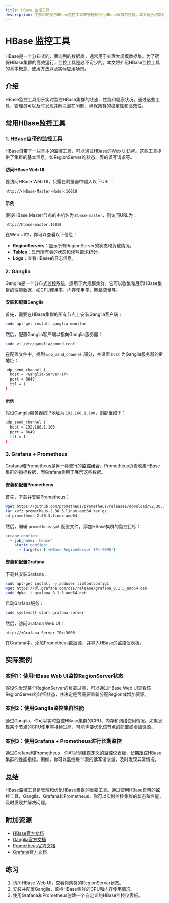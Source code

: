 ```yaml
---
title: HBase 监控工具
description: 了解如何使用HBase监控工具来管理和优化HBase集群的性能。本文适合初学者，涵盖基本概念、工具使用、实际案例和总结。
---
```


# HBase 监控工具

HBase是一个分布式的、面向列的数据库，通常用于处理大规模数据集。为了确保HBase集群的高效运行，监控工具是必不可少的。本文将介绍HBase监控工具的基本概念、使用方法以及实际应用场景。

## 介绍

HBase监控工具用于实时监控HBase集群的状态、性能和健康状况。通过这些工具，管理员可以及时发现并解决潜在问题，确保集群的稳定性和高效性。

## 常用HBase监控工具

### 1. HBase自带的监控工具

HBase自带了一些基本的监控工具，可以通过HBase的Web UI访问。这些工具提供了集群的基本信息，如RegionServer的状态、表的读写请求等。

#### 访问HBase Web UI

要访问HBase Web UI，只需在浏览器中输入以下URL：

```
http://<HBase-Master-Node>:16010
```

#### 示例

假设HBase Master节点的主机名为 `hbase-master`，则访问URL为：

```
http://hbase-master:16010
```

在Web UI中，你可以查看以下信息：

- **RegionServers**：显示所有RegionServer的状态和负载情况。
- **Tables**：显示所有表的状态和读写请求统计。
- **Logs**：查看HBase的日志信息。

### 2. Ganglia

Ganglia是一个分布式监控系统，适用于大规模集群。它可以收集和展示HBase集群的性能数据，如CPU使用率、内存使用率、网络流量等。

#### 安装和配置Ganglia

首先，需要在HBase集群的所有节点上安装Ganglia客户端：

```bash
sudo apt-get install ganglia-monitor
```

然后，配置Ganglia客户端以指向Ganglia服务器：

```bash
sudo vi /etc/ganglia/gmond.conf
```

在配置文件中，找到 `udp_send_channel` 部分，并设置 `host` 为Ganglia服务器的IP地址：

```bash
udp_send_channel {
  host = <Ganglia-Server-IP>
  port = 8649
  ttl = 1
}
```

#### 示例

假设Ganglia服务器的IP地址为 `192.168.1.100`，则配置如下：

```bash
udp_send_channel {
  host = 192.168.1.100
  port = 8649
  ttl = 1
}
```

### 3. Grafana + Prometheus

Grafana和Prometheus是另一种流行的监控组合。Prometheus负责收集HBase集群的指标数据，而Grafana则用于展示这些数据。

#### 安装和配置Prometheus

首先，下载并安装Prometheus：

```bash
wget https://github.com/prometheus/prometheus/releases/download/v2.30.3/prometheus-2.30.3.linux-amd64.tar.gz
tar xvfz prometheus-2.30.3.linux-amd64.tar.gz
cd prometheus-2.30.3.linux-amd64
```

然后，编辑 `prometheus.yml` 配置文件，添加HBase集群的监控目标：

```yaml
scrape_configs:
  - job_name: 'hbase'
    static_configs:
      - targets: ['<HBase-RegionServer-IP>:9090']
```

#### 安装和配置Grafana

下载并安装Grafana：

```bash
sudo apt-get install -y adduser libfontconfig1
wget https://dl.grafana.com/oss/release/grafana_8.1.5_amd64.deb
sudo dpkg -i grafana_8.1.5_amd64.deb
```

启动Grafana服务：

```bash
sudo systemctl start grafana-server
```

然后，访问Grafana Web UI：

```
http://<Grafana-Server-IP>:3000
```

在Grafana中，添加Prometheus数据源，并导入HBase的监控仪表板。

## 实际案例

### 案例1：使用HBase Web UI监控RegionServer状态

假设你发现某个RegionServer的负载过高，可以通过HBase Web UI查看该RegionServer的详细状态，并决定是否需要重新分配Region或增加资源。

### 案例2：使用Ganglia监控集群性能

通过Ganglia，你可以实时监控HBase集群的CPU、内存和网络使用情况。如果发现某个节点的CPU使用率持续过高，可能需要优化该节点的配置或增加资源。

### 案例3：使用Grafana + Prometheus进行长期监控

通过Grafana和Prometheus，你可以创建自定义的监控仪表板，长期跟踪HBase集群的性能指标。例如，你可以监控每个表的读写请求量，及时发现异常情况。

## 总结

HBase监控工具是管理和优化HBase集群的重要工具。通过使用HBase自带的监控工具、Ganglia、Grafana和Prometheus，你可以实时监控集群的状态和性能，及时发现并解决问题。

## 附加资源

- [HBase官方文档](https://hbase.apache.org/book.html)
- [Ganglia官方文档](http://ganglia.sourceforge.net/)
- [Prometheus官方文档](https://prometheus.io/docs/)
- [Grafana官方文档](https://grafana.com/docs/)

## 练习

1. 访问HBase Web UI，查看你集群的RegionServer状态。
2. 安装并配置Ganglia，监控HBase集群的CPU和内存使用情况。
3. 使用Grafana和Prometheus创建一个自定义的HBase监控仪表板。
